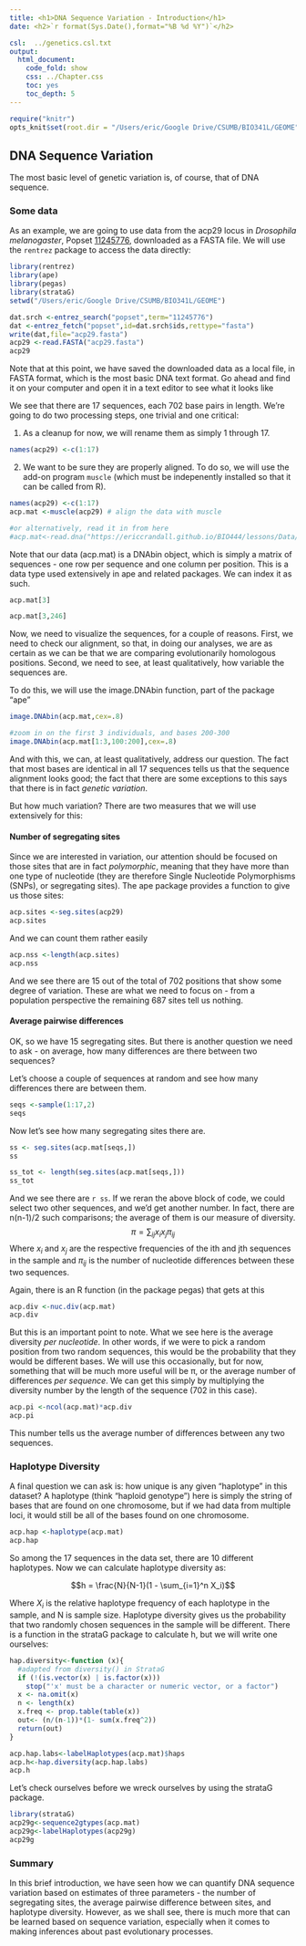 ```yaml
---
title: <h1>DNA Sequence Variation - Introduction</h1>
date: <h2>`r format(Sys.Date(),format="%B %d %Y")`</h2>

csl:  ../genetics.csl.txt
output:
  html_document:
    code_fold: show
    css: ../Chapter.css
    toc: yes
    toc_depth: 5
---
```


```r
require("knitr")
opts_knit$set(root.dir = "/Users/eric/Google Drive/CSUMB/BIO341L/GEOME")
```


## DNA Sequence Variation

The most basic level of genetic variation is, of course, that of DNA sequence.  

### Some data

As an example, we are going to use data from the acp29 locus in *Drosophila melanogaster*,  Popset [11245776](http://www.ncbi.nlm.nih.gov/popset/11245776), downloaded as a FASTA file.  We will use the `rentrez` package to access the data directly:

```r
library(rentrez)
library(ape)
library(pegas)
library(strataG)
setwd("/Users/eric/Google Drive/CSUMB/BIO341L/GEOME")
```

```r
dat.srch <-entrez_search("popset",term="11245776")
dat <-entrez_fetch("popset",id=dat.srch$ids,rettype="fasta")
write(dat,file="acp29.fasta")
acp29 <-read.FASTA("acp29.fasta")
acp29
```


Note that at this point, we have saved the downloaded data as a local file, in FASTA format, which is the most basic DNA text format. Go ahead and find it on your computer and open it in a text editor to see what it looks like

We see that there are 17 sequences, each 702 base pairs in length.  We're going to do two processing steps, one trivial and one critical:  

1. As a cleanup for now, we will rename them as simply 1 through 17. 

```r
names(acp29) <-c(1:17)

```

2.  We want to be sure they are properly aligned.  To do so, we will use the add-on program `muscle` (which must be indepenently installed so that it can be called from R).

```r


names(acp29) <-c(1:17)
acp.mat <-muscle(acp29) # align the data with muscle

#or alternatively, read it in from here
#acp.mat<-read.dna("https://ericcrandall.github.io/BIO444/lessons/Data/acp29_aligned.fasta",format="fasta")

```

Note that our data (acp.mat) is a DNAbin object, which is simply a matrix of sequences - one row per sequence and one column per position.  This is a data type used extensively in ape and related packages. We can index it as such.

```r
acp.mat[3]

acp.mat[3,246]

```

Now, we need to visualize the sequences, for a couple of reasons.  First, we need to check our alignment, so that, in doing our analyses, we are as certain as we can be that we are comparing evolutionarily homologous positions.  Second, we need to see, at least qualitatively, how variable the sequences are.  

To do this, we will use the image.DNAbin function, part of the package "ape"
```r
image.DNAbin(acp.mat,cex=.8)

#zoom in on the first 3 individuals, and bases 200-300
image.DNAbin(acp.mat[1:3,100:200],cex=.8)
```
And with this, we can, at least qualitatively, address our question.  The fact that most bases are identical in all 17 sequences tells us that the sequence alignment looks good; the fact that there are some exceptions to this says that there is in fact *genetic variation*.

But how much variation?  There are two measures that we will use extensively for this:

#### Number of segregating sites

Since we are interested in variation, our attention should be focused on those sites that are in fact *polymorphic*, meaning that they have more than one type of nucleotide (they are therefore Single Nucleotide Polymorphisms (SNPs), or segregating sites).  The ape package provides a function to give us those sites:

```r
acp.sites <-seg.sites(acp29)
acp.sites
```

And we can count them rather easily

```r
acp.nss <-length(acp.sites)
acp.nss
```

And we see there are 15 out of the total of 702 positions that show some degree of variation.  These are what we need to focus on - from a population perspective the remaining 687 sites tell us nothing.

#### Average pairwise differences

OK, so we have 15 segregating sites.  But there is another question we need to ask - on average, how many differences are there between two sequences?

Let's choose a couple of sequences at random and see how many differences there are between them.

```r

seqs <-sample(1:17,2)
seqs
```

Now let's see how many segregating sites there are.

```r
ss <- seg.sites(acp.mat[seqs,])
ss

ss_tot <- length(seg.sites(acp.mat[seqs,]))
ss_tot
```
And we see there are `r ss`.  If we reran the above block of code, we could select two other sequences, and we'd get another number.  In fact, there are n(n-1)/2 such comparisons; the average of them is our measure of diversity.  
$$\pi =  \sum_{ij}x_ix_j\pi_{ij}$$
Where $x_i$ and $x_j$ are the respective frequencies of the ith and jth sequences in the sample and $\pi_{ij}$ is the number of nucleotide differences between these two sequences.

Again, there is an R function (in the package pegas) that gets at this

```r
acp.div <-nuc.div(acp.mat)
acp.div
```
But this is an important point to note.  What we see here is the average diversity *per nucleotide*.  In other words, if we were to pick a random position from two random sequences, this would be the probability that they would be different bases.  We will use this occasionally, but for now, something that will be much more useful will be π, or the average number of differences *per sequence*.  We can get this simply by multiplying the diversity number by the length of the sequence (702 in this case).

```r
acp.pi <-ncol(acp.mat)*acp.div
acp.pi
```
This number tells us the average number of differences between any two sequences.

### Haplotype Diversity

A final question we can ask is: how unique is any given "haplotype" in this dataset? A haplotype (think "haploid genotype") here is simply the string of bases that are found on one chromosome, but if we had data from multiple loci, it would still be all of the bases found on one chromosome.

```r
acp.hap <-haplotype(acp.mat)
acp.hap
```

So among the 17 sequences in the data set, there are 10 different haplotypes. Now we can calculate haplotype diversity as:

$$h = \frac{N}{N-1}(1 - \sum_{i=1}^n X_i)$$

Where $X_i$ is the relative haplotype frequency of each haplotype in the sample, and N is sample size. Haplotype diversity gives us the probability that two randomly chosen sequences in the sample will be different. There is a function in the strataG package to calculate h, but we will write one ourselves:

```r


hap.diversity<-function (x){ 
  #adapted from diversity() in StrataG
  if (!(is.vector(x) | is.factor(x))) 
    stop("'x' must be a character or numeric vector, or a factor")
  x <- na.omit(x)
  n <- length(x)
  x.freq <- prop.table(table(x))
  out<- (n/(n-1))*(1- sum(x.freq^2))
  return(out)
}

acp.hap.labs<-labelHaplotypes(acp.mat)$haps
acp.h<-hap.diversity(acp.hap.labs)
acp.h


```

Let's check ourselves before we wreck ourselves by using the strataG package.

```r
library(strataG)
acp29g<-sequence2gtypes(acp.mat)
acp29g<-labelHaplotypes(acp29g)
acp29g

```

### Summary

In this brief introduction, we have seen how we can quantify DNA sequence variation based on estimates of three parameters - the number of segregating sites, the average pairwise difference between sites, and haplotype diversity.  However, as we shall see, there is much more that can be learned based on sequence variation, especially when it comes to making inferences about past evolutionary processes.  